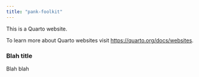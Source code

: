```yaml
---
title: "pank-foolkit"
---
```


This is a Quarto website.

To learn more about Quarto websites visit <https://quarto.org/docs/websites>.

::: {.callout-note icon=false collapse=true}
### Blah title

Blah blah


:::
